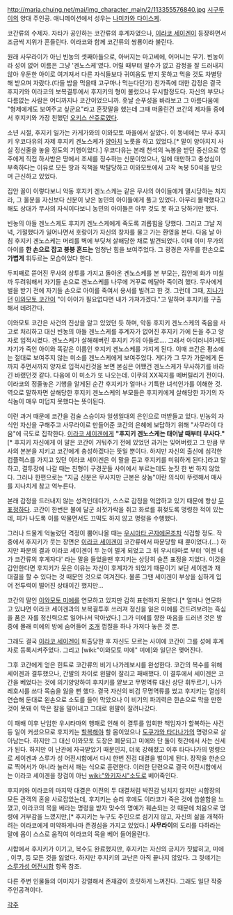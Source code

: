 http://maria.chuing.net/mai/img_character_main/2/113355576840.jpg
[[시구루이]]의 양대 주인공. 애니메이션에서 성우는 [[나미카와 다이스케]].

코간류의 수제자. 자타가 공인하는 코간류의 후계자였으나, [[이라코 세이겐]]이 등장하면서 조금씩 지위가 흔들린다. 이라코와 함께 코간류의 쌍룡이라 불린다.

원래 사무라이가 아닌 빈농의 셋째아들으로, 아버지는 마고베에, 어머니는 무기. 빈농이라 성이 없어 이름은 그냥 '겐노스케'였다. 어릴 때부터 말수가 없고 감정을 잘 드러내지 않아 우둔한 아이로 여겨져서 다른 자식들보다 귀여움도 받지 못하고 먹을 것도 차별당해 받으며 자랐다.(다들 밥을 먹을때 고구마나 먹는다던가) 친가족에 대한 감정은 결국 후지키와 이라코의 보복결투에서 후지키의 형이 불렀으나 무시할정도다. 자신의 부모나 다름없는 사람은 어디까지나 코간이었으니까. 훗날 순푸성을 바라보고 그 아름다움에 "형제에게도 보여주고 싶군요"라고 혼잣말을 했는데 그때 떠올린건 코간의 제자들 중에서 후지키와 가장 친했던 [[오키스 산쥬로]]였다.

소년 시절, 후지키 일가는 카게가와의 이와모토 마을에서 살았다. 이 동네에는 무사 후지키 우코다유의 자제 후지키 겐노스케가 [[양아치]] 노릇을 하고 있었다.[* 말이 양아치지 사실 정신줄을 놓을 정도의 기행이었다.] 우코다유는 본래 천석의 녹봉을 받던 중신으로 영주에게 직접 하사받은 땅에서 조세를 징수하는 신분이었으나, 일에 태만하고 충성심이 부족하다는 이유로 모든 땅과 직책을 박탈당하고 이와모토에서 고작 녹봉 50석을 받으며 근신하고 있었다.

집안 꼴이 이렇다보니 악동 후지키 겐노스케는 같은 무사의 아이들에게 멸시당하는 처지라, 그 울분을 자신보다 신분이 낮은 농민의 아이들에게 풀고 있었다. 아무리 몰락했다고 해도 상대가 무사의 자식이다보니 농민의 아이들은 아무 것도 못 하고 당하기만 했다.

빈농의 아들 겐노스케도 후지키 겐노스케에게 죽도록 괴롭힘을 당했다. 그리고 그날 저녁, 기절했다가 일어나면서 호랑이가 자신의 창자를 물고 가는 환영을 본다. 다음 날 아침 후지키 겐노스케는 머리를 벽에 부딧쳐 살해당한 채로 발견되었다. 이때 이미 무가의 아이를 '''한 손으로 잡고 붕붕 흔드는''' 엄청난 힘을 보여주었다. 그 광경은 자루를 한손으로 '''가볍게''' 휘두르는 모습이었다 한다.

두피째로 뜯어진 무사의 상투를 가지고 돌아온 겐노스케를 본 부모는, 집안에 화가 미칠까 두려워해서 자기들 손으로 겐노스케를 나무에 거꾸로 메달아 죽이려 했다. 무사에게 벌을 받기 전에 자기들 손으로 아이를 죽여서 용서를 빌려고 한 것. 그런데 그때, [[지나가던]] [[이와모토 코간]]이 "이 아이가 필요없다면 내가 가져가겠다."고 말하며 후지키를 구출해서 데려간다.

이와모토 코간은 사건의 진상을 알고 있었던 듯 하며, 악동 후지키 겐노스케의 죽음을 사고로 처리하고 대신 빈농의 아들 겐노스케를 후계자가 없어진 후지키 가에 돈을 주고 양자로 입적시켰다. 겐노스케가 살해해버린 후지키 가의 아들로…. 그래서 아이러니하게도 자기가 죽인 아이와 똑같은 이름인 후지키 겐노스케를 가지게 된다. 이때 코간은 평소에는 절대로 보여주지 않는 미소를 겐노스케에게 보여주었다. 게다가 그 무가 가문에게 돈까지 주면서까지 양자로 입적시킨것을 보면 본심은 어쨌건 겐노스케가 무사하기를 바라긴 바랬던것 같다. 다음에 이 미소가 또 나오는데. 이쿠의 XX꼭지를 떼버릴리기 전이다. 이라코의 정줄놓은 기행을 알게된 순간 후지키가 얼마나 기특한 녀석인가를 이해한 것. 역으로 말하자면 살해당한 후지키 겐노스케의 부모들은 후지키에게 살해당한 자기의 자식놈이 매우 미덥지 못했다는 뜻이된다.

이런 과거 때문에 코간을 검술 스승이자 일생일대의 은인으로 떠받들고 있다. 빈농의 자식인 자신을 구해주고 사무라이로 만들어준 코간의 은혜에 보답하기 위해 "사무라이 다움"에 극도로 집착한다. [[이라코 세이겐]]에게 '''"후지키 겐노스케는 태어날 때부터 무사다."'''[* 후지키 자신에게 이 말은 코간이 거둬주기 전에 있었던 과거는 잊어버렸고 그 만큼 무사의 본분을 지키고 코간에게 충성하겠다는 뜻일 뿐이다. 하지만 자신의 출신에 심각한 컴플렉스를 가지고 있던 이라코 세이겐은 이 말을 듣고 후지키를 미워하게 된다.]라고 말하고, 결투장에 나갈 때는 친형이 구경꾼들 사이에서 부르는데도 눈짓 한 번 하지 않았다. 그러나 한편으로는 "지금 신분은 무사지만 근본은 상놈"이란 의식이 뚜렷해서 매사를 지나치게 참고 억누른다.

본래 감정을 드러내지 않는 성격인데다가, 스스로 감정을 억압하고 있기 때문에 항상 [[무표정]]하다. 코간이 한번은 불에 달군 쇠젓가락을 쥐고 화로를 휘젖도록 명령한 적이 있는데, 피가 나도록 이를 악물면서도 끄떡도 하지 않고 명령을 수행했다.

그러나 드물게 억눌렀던 격정이 뿜어나올 때는 [[우시마타 곤자에몬]]조차 식겁할 정도. 작중에서 후지키가 웃는 장면은 [[이라코 세이겐]]이 코간류에서 파문당할 때 뿐이었다.(…) 하지만 파문의 결과 이라코 세이겐이 두 눈이 멀게 되었고 그 뒤 우시타마로 부터 '이젠 네가 코간류의 후계자다' 라는 말을 들었을땐 후지키는 상당히 슬픈 표정을 지었다. 이것을 감안한다면 후지키가 웃은 이유는 자신이 후계자가 되었기 때문이기 보단 세이겐과 재 대결을 할 수 있다는 것 때문인 것으로 여겨진다. 물론 그땐 세이겐이 부상을 심하게 입어 전투력이 떨어진 상태이긴 했지만...

코간의 딸인 [[이와모토 미에]]를 연모하고 있지만 감히 표현하지 못한다.[* 얼마나 연모하고 있냐면 이라코 세이겐과의 보복결투후 쓰러져 정신을 잃은 미에를 건드려보려는 흑심을 품은 자를 정신력으로 일어나서 막아냈다.] 그가 미에를 향한 마음을 드러낸 것은 밤중에 몰래 미에의 방에 숨어들어 [[조개]] 껍질을 하나 가져다 놓은 것 뿐.

그래도 결국 [[이라코 세이겐]]이 퇴출당한 후 자신도 모르는 사이에 코간이 그를 성에 후계자로 등록시켜주었다. 그리고 [wiki:"이와모토 미에" 미에]와 일단은 맺어진다. 

그후 코간에게 얻은 힌트로 코간류의 비기 나가레보시를 완성한다. 코간의 복수를 위해 세이겐과 결투했으나, 간발의 차이로 왼팔이 잘리고 패배했다. 이 결투에서 세이겐은 코간을 베었다는 것에 의기양양하여 후지키를 얕보고 무명역류 대신 상단 휘두르기, 나가레호시를 쓰다 목숨을 잃을 뻔 했다. 결국 자신의 비검 무명역류를 썼고 후지키는 열심히 연습해 둔대로 왼손으로 소도를 들어 막았으나 이 비기의 파괴력은 한손으로 막을 만한 것이 못돼 이 막은 칼을 밀어내고 그대로 왼팔이 잘려나갔다.

이 패배 이후 난입한 우시타마의 행패로 인해 이 결투를 입회한 책임자가 할복하는 사건등 일이 커셨으므로 후지키는 [[할복]]해야 할 몸이었으나 [[도쿠가와 타다나가]]의 명령으로 살아남는다. 하지만 그 대신 이와모토 도장은 폐문되고 미에와 단 둘이 헛간에서 사는 신세가 된다. 하지만 이 난관에 자극받았기 때문인지, 더욱 강해졌고 이후 타다나가의 명령으로 세이겐과 스루가 성 어전시합에서 다시 한번 진검 대결을 벌이게 된다. 장작을 한손으로 찍어서가 아니라 눌러서 패는 식으로 훈련한다. 이러한 단련으로 결국 어전시합에서는 이라코 세이겐을 장검이 아닌 [[wiki:"와키자시"소도]]로 베어죽인다.

후지키와 이라코의 마지막 대결은 이전의 두 대결처럼 박진감 넘치지 않지만 시합장의 모든 관객의 혼을 사로잡았는데, 후지키는 승리 후에도 이라코가 죽은 것에 씁쓸함을 느꼈고, 이라코의 목을 베라는 명령을 받자 맞수의 명예가 훼손되는 것 때문에 처음으로 명령에 거부감을 느꼈지만,[*  후지키는 누구도 주인으로 섬기지 않고, 자신의 삶을 개척하려는 이라코에게 미약하게나마 존경심을 가지고 있었다.] '''사무라이'''의 도리를 다하라는 말에 몸이 스스로 움직여 이라코의 목을 베어 들어올린다.

시합에서 후지키가 이기고, 복수도 완료했지만, 후지키는 자신의 긍지가 짓밟히고, 미에 , 이쿠, 등 모든 것을 잃었다. 하지만 후지키의 고난은 아직 끝나지 않았다. 그 뒷얘기는 [[스루가성 어전시합]] 항목 참조. 

다른 주변 인물들의 이미지가 강렬해서 존재감이 흐릿하게 느껴진다. 그래도 일단 작중 주인공격이다.

[[각주]]
